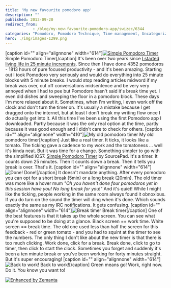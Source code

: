 ```yaml
---
title: 'My new favourite pomodoro app'
description: ""
published: 2013-09-20
redirect_from: 
            - /blog/my-new-favourite-pomodoro-app/swizec/6344
categories: "Pomodoro, Pomodoro Technique, Time management, Uncategorized"
hero: ./img/images-1299.png
---
```


\[caption id="" align="alignnone" width="614"][![Simple Pomodoro Timer](./img/images-1299.png "Simple Pomodoro Timer")](https://itunes.apple.com/us/app/simple-pomodoro-timer/id496191025?mt=8) Simple Pomodoro Timer\[/caption] It's been over two years since [I started living life in 25 minute increments](http://swizec.com/blog/living-life-in-25min-increments/swizec/1859). Since then I have done 4352 pomodoros - 1813 hours of pure focused productivity - and it's been amazing. Starting out I took Pomodoro very seriously and would do everything into 25 minute blocks with 5 minute breaks. I would stop reading articles midword if my break was over, cut off conversations midsentence and be very very annoyed when I had to pee but Pomodoro hasn't said it's break time yet. I even did dishes and sweeping the floor in a pomodoro block. These days I'm more relaxed about it. Sometimes, when I'm writing, I even work off the clock and don't turn the timer on. It's usually a mistake because I get dragged onto the internet, but at least I don't break my writing flow once I do actually get into it. All this time I've been using the first Pomodoro app I downloaded. Partly because it was the only real option at the time, partly because it was good enough and I didn't care to check for others. \[caption id="" align="alignnone" width="410"]![My old pomodoro timer](./img/images-1298.png "My old pomodoro timer") My old pomodoro timer\[/caption] Just like a real timer. It ticks, it looks like a tomato. The ticking gave a cadence to my work and the tomatoness ... well it's kinda neat. But it was time for a change. Something simpler to go with the simplified iOS7. [Simple Pomodoro Timer](https://itunes.apple.com/us/app/simple-pomodoro-timer/id496191025?mt=8) by SourcePad. It's a timer. It counts down 25 minutes. Then it counts down a break. Then it tells you break is over. That's it. \[caption id="" align="alignnone" width="614"]![Done!](./img/images-1300.png "Done!") Done!\[/caption] It doesn't mandate anything. After every pomodoro you can opt for a short break (5min) or a long break (20min). The old timer was more like a hover mum _"Oh you haven't done four pomodoros yet in this session have you! No long break for you!"_ And it's quiet! While I might like the ticking, people working in the same room always found it obnoxious. If you do turn on the sound the timer will ding when it's done. Which sounds exactly the same as my IRC notifications. It gets confusing. \[caption id="" align="alignnone" width="614"]![Break timer](./img/images-1301.png "Break timer") Break timer\[/caption] One of the best features is that it takes up the whole screen. You can see what you're supposed to be doing at a glance. Black screen == work time. White screen == break time. The old one used less than half the screen for this feedback - red or green tomato - and you had to squint at the timer to see the numbers. The only thing I don't like about the new timer is that there is too much clicking. Work done, click for a break. Break done, click to go to timer, then click to start the clock. Sometimes you forget and suddenly it's been a ten minute break or you've been working for forty minutes straight. But it's super encouraging! \[caption id="" align="alignnone" width="614"]![Back to work!](./img/images-1302.png "Back to work!") Back to work!\[/caption] Green means go! Work, right now. Do it. You know you want to!

[![Enhanced by Zemanta](http://img.zemanta.com/zemified_e.png?x-id=deaf5cf6-8886-4020-8eba-6923e3202da0)](http://www.zemanta.com/?px "Enhanced by Zemanta")
